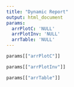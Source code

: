 ---
title: "Dynamic Report"
output: html_document
params:
  arrPlotC: 'NULL'
  arrPlotInv: 'NULL'
  arrTable: 'NULL'
---

```{r}
params[["arrPlotC"]]
```

```{r}
params[["arrPlotInv"]]
```

```{r}
params[["arrTable"]]
```